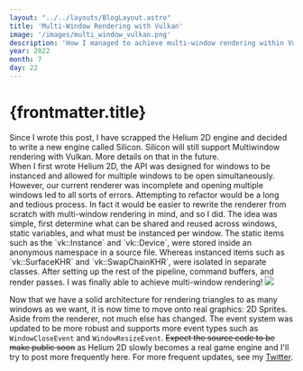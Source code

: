 ```yaml
---
layout: "../../layouts/BlogLayout.astro"
title: 'Multi-Window Rendering with Vulkan'
image: '/images/multi_window_vulkan.png'
description: 'How I managed to achieve multi-window rendering within Vulkan.'
year: 2022
month: 7
day: 22
---
```



# {frontmatter.title}
<div class="alert alert-light border">Since I wrote this post, I have scrapped the Helium 2D engine and decided to write a new engine called Silicon. Silicon will still support Multiwindow rendering with Vulkan. More details on that in the future.</div>
When I first wrote Helium 2D, the API was designed for windows to be instanced and allowed for multiple windows to be open simultaneously. However, our current renderer was incomplete and opening multiple windows led to all sorts of errors. Attempting to refactor would be a long and tedious process. In fact it would be easier to rewrite the renderer from scratch with multi-window rendering in mind, and so I did. The idea was simple, first determine what can be shared and reused across windows, static variables, and what must be instanced per window. The static items such as the `vk::Instance` and `vk::Device`, were stored inside an anonymous namespace in a source file. Whereas instanced items such as `vk::SurfaceKHR` and `vk::SwapChainKHR`, were isolated in separate classes. After setting up the rest of the pipeline, command buffers, and render passes. I was finally able to achieve multi-window rendering!

<Image src={MultiWindowImage} class="img-fluid py-3" />

Now that we have a solid architecture for rendering triangles to as many windows as we want, it is now time to move onto real graphics: 2D Sprites. Aside from the renderer, not much else has changed. The event system was updated to be more robust and supports more event types such as `WindowCloseEvent` and `WindowResizeEvent`. ~~Expect the source code to be make public soon~~ as Helium 2D slowly becomes a real game engine and I'll try to post more frequently here. For more frequent updates, see my [Twitter](https://twitter.com/__mmccall).
